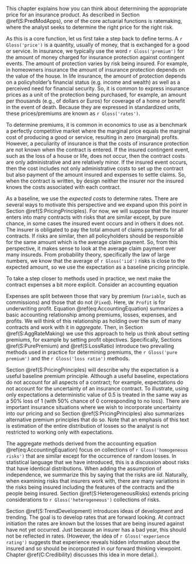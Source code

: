 <!-- ## Introduction to Ratemaking-->

This chapter explains how you can think about determining the appropriate price for an insurance product. As described in Section \@ref(S:PredModApps), one of the core actuarial functions is ratemaking, where the  analyst seeks to determine the right price for the right risk.

As this is a core function, let us first take a step back to define terms. A `r Gloss('price')` is a quantity, usually of money, that is exchanged for a good or service. In insurance, we typically use the word `r Gloss('premium')` for the amount of money charged for insurance protection against contingent events. The amount of protection varies by risk being insured. For example, in homeowners insurance the amount of insurance protection depends on the value of the house. In life insurance, the amount of protection depends on a policyholder's financial status (e.g. income and wealth) as well as a perceived need for financial security. So, it is common to express insurance prices as a unit of the protection being purchased, for example, an amount per thousands (e.g., of dollars or Euros) for coverage of a home or benefit in the event of death. Because they are expressed in standardized units, these prices/premiums are known as `r Gloss('rates')`.

To determine premiums, it is common in economics to use as a benchmark a perfectly competitive market where the marginal price equals the marginal cost of producing a good or service, resulting in zero (marginal) profits. However, a peculiarity of insurance is that the costs of insurance protection are not known when the contract is entered. If the insured contingent event, such as the loss of a house or life, does not occur, then the contract costs are only administrative and are relatively minor. If the insured event occurs, then the cost includes not only administrative costs to set up the contract but also payment of the amount insured and expenses to settle claims. So, when the contract is written, by design neither the insurer nor the insured knows the costs associated with each contract.

As a baseline, we use the *expected costs* to determine rates. There are several ways to motivate this perspective and we expand upon this point in Section \@ref(S:PricingPrinciples). For now, we will suppose that the insurer enters into many contracts with risks that are similar except, by pure chance, in some cases the insured event occurs and in others it does not. The insurer is obligated to pay the total amount of claims payments for all contracts. If risks are similar, then all policyholders should be responsible for the same amount which is the average claim payment. So, from this perspective, it makes sense to look at the average claim payment over many insureds. From probability theory, specifically the law of large numbers, we know that the average of `r Gloss('iid')` risks is close to the expected amount, so we use the expectation as a baseline pricing principle.

To take a step closer to methods used in practice, we next make the contract expenses a bit more explicit. Consider an accounting equation 

\begin{equation}
\small{
\text{Premium = Loss + Fixed + Variable + UW Profit} .
}
(\#eq:AccountingEquation)
\end{equation}

Expenses are split between those that vary by premium (`Variable`, such as commissions) and those that do not (`Fixed`). Here, `UW Profit` is for underwriting profit. Equation \@ref(eq:AccountingEquation) summarizes a basic accounting relationship among premiums, losses, expenses, and profits. We will think of this relationship as holding over the sum of many contracts and work with it in *aggregate*. Then, in Section \@ref(S:AggRateMaking) we use this approach to help us think about setting premiums, for example by setting profit objectives. Specifically, Sections \@ref(S:PurePremium)  and \@ref(S:LossRatio) introduce two prevailing methods used in practice for determining premiums, the `r Gloss('pure premium')` and the `r Gloss('loss ratio')` methods.

Section \@ref(S:PricingPrinciples) will describe why the expectation is a useful baseline premium principle. Although a useful baseline, expectations do not account for all aspects of a contract; for example, expectations do not account for the uncertainty of an insurance contract. To illustrate, using only expectations a deterministic value of 0.5 is treated in the same way as a 50% loss of 1 (with 50% chance of 0 corresponding to no loss). There are important insurance situations where we wish to incorporate uncertainty into our pricing and so Section \@ref(S:PricingPrinciples) also summarizes alternative premium principles that do so. Note that an emphasis of this text is estimation of the entire distribution of losses so the analyst is not restricted to working only with expectations. 

The aggregate methods derived from the accounting equation \@ref(eq:AccountingEquation) focus on collections of `r Gloss('homogeneous risks')` that are similar except for the occurrence of random losses. In statistical language that we have introduced, this is a discussion about risks that have identical distributions. When adding the assumption of independence, we summarize this by saying that the risks are *iid*. Naturally, when examining risks that insurers work with, there are many variations in the risks being insured including the features of the contracts and the people being insured.  Section \@ref(S:HeterogeneousRisks) extends pricing considerations to `r Gloss('heterogeneous')` collections of risks.

Section \@ref(S:TrendDevelopment) introduces ideas of development and trending. The goal is to develop rates that are forward looking. At contract initiation the rates are known but the losses that are being insured against have not yet occurred. Just because an insurer has a bad year, this should not be reflected in rates. (However, the idea of `r Gloss('experience rating')` suggests that experience reveals hidden information about the insured and so should be incorporated in our forward thinking viewpoint. Chapter \@ref(C:Credibility) discusses this idea in more detail.).



